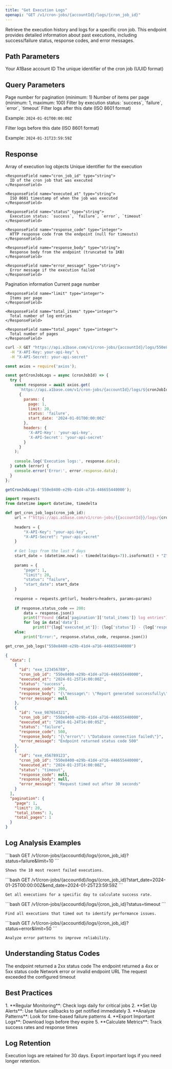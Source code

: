```yaml
---
title: "Get Execution Logs"
openapi: "GET /v1/cron-jobs/{accountId}/logs/{cron_job_id}"
---
```


Retrieve the execution history and logs for a specific cron job. This endpoint provides detailed information about past executions, including success/failure status, response codes, and error messages.

## Path Parameters

<ParamField path="accountId" type="string" required>
  Your A1Base account ID
</ParamField>

<ParamField path="cron_job_id" type="string" required>
  The unique identifier of the cron job (UUID format)
</ParamField>

## Query Parameters

<ParamField query="page" type="integer" default="1">
  Page number for pagination (minimum: 1)
</ParamField>

<ParamField query="limit" type="integer" default="50">
  Number of items per page (minimum: 1, maximum: 100)
</ParamField>

<ParamField query="status" type="string">
  Filter by execution status: `success`, `failure`, `error`, `timeout`
</ParamField>

<ParamField query="start_date" type="string">
  Filter logs after this date (ISO 8601 format)
  
  Example: `2024-01-01T00:00:00Z`
</ParamField>

<ParamField query="end_date" type="string">
  Filter logs before this date (ISO 8601 format)
  
  Example: `2024-01-31T23:59:59Z`
</ParamField>

## Response

<ResponseField name="data" type="array">
  Array of execution log objects
  
  <Expandable title="Execution Log Object">
    <ResponseField name="id" type="string">
      Unique identifier for the execution
    </ResponseField>
    
    <ResponseField name="cron_job_id" type="string">
      ID of the cron job that was executed
    </ResponseField>
    
    <ResponseField name="executed_at" type="string">
      ISO 8601 timestamp of when the job was executed
    </ResponseField>
    
    <ResponseField name="status" type="string">
      Execution status: `success`, `failure`, `error`, `timeout`
    </ResponseField>
    
    <ResponseField name="response_code" type="integer">
      HTTP response code from the endpoint (null for timeouts)
    </ResponseField>
    
    <ResponseField name="response_body" type="string">
      Response body from the endpoint (truncated to 1KB)
    </ResponseField>
    
    <ResponseField name="error_message" type="string">
      Error message if the execution failed
    </ResponseField>
  </Expandable>
</ResponseField>

<ResponseField name="pagination" type="object">
  Pagination information
  
  <Expandable title="Pagination Object">
    <ResponseField name="page" type="integer">
      Current page number
    </ResponseField>
    
    <ResponseField name="limit" type="integer">
      Items per page
    </ResponseField>
    
    <ResponseField name="total_items" type="integer">
      Total number of log entries
    </ResponseField>
    
    <ResponseField name="total_pages" type="integer">
      Total number of pages
    </ResponseField>
  </Expandable>
</ResponseField>

<RequestExample>

```bash cURL
curl -X GET "https://api.a1base.com/v1/cron-jobs/{accountId}/logs/550e8400-e29b-41d4-a716-446655440000?page=1&limit=20&status=failure" \
  -H "X-API-Key: your-api-key" \
  -H "X-API-Secret: your-api-secret"
```

```javascript Node.js
const axios = require('axios');

const getCronJobLogs = async (cronJobId) => {
  try {
    const response = await axios.get(
      `https://api.a1base.com/v1/cron-jobs/{accountId}/logs/${cronJobId}`,
      {
        params: {
          page: 1,
          limit: 20,
          status: 'failure',
          start_date: '2024-01-01T00:00:00Z'
        },
        headers: {
          'X-API-Key': 'your-api-key',
          'X-API-Secret': 'your-api-secret'
        }
      }
    );
    
    console.log('Execution logs:', response.data);
  } catch (error) {
    console.error('Error:', error.response.data);
  }
};

getCronJobLogs('550e8400-e29b-41d4-a716-446655440000');
```

```python Python
import requests
from datetime import datetime, timedelta

def get_cron_job_logs(cron_job_id):
    url = f"https://api.a1base.com/v1/cron-jobs/{{accountId}}/logs/{cron_job_id}"
    
    headers = {
        "X-API-Key": "your-api-key",
        "X-API-Secret": "your-api-secret"
    }
    
    # Get logs from the last 7 days
    start_date = (datetime.now() - timedelta(days=7)).isoformat() + "Z"
    
    params = {
        "page": 1,
        "limit": 20,
        "status": "failure",
        "start_date": start_date
    }
    
    response = requests.get(url, headers=headers, params=params)
    
    if response.status_code == 200:
        data = response.json()
        print(f"Found {data['pagination']['total_items']} log entries")
        for log in data['data']:
            print(f"{log['executed_at']}: {log['status']} - {log['response_code']}")
    else:
        print("Error:", response.status_code, response.json())

get_cron_job_logs("550e8400-e29b-41d4-a716-446655440000")
```

</RequestExample>

<ResponseExample>

```json
{
  "data": [
    {
      "id": "exe_123456789",
      "cron_job_id": "550e8400-e29b-41d4-a716-446655440000",
      "executed_at": "2024-01-25T14:00:00Z",
      "status": "success",
      "response_code": 200,
      "response_body": "{\"message\": \"Report generated successfully\"}",
      "error_message": null
    },
    {
      "id": "exe_987654321",
      "cron_job_id": "550e8400-e29b-41d4-a716-446655440000",
      "executed_at": "2024-01-24T14:00:05Z",
      "status": "failure",
      "response_code": 500,
      "response_body": "{\"error\": \"Database connection failed\"}",
      "error_message": "Endpoint returned status code 500"
    },
    {
      "id": "exe_456789123",
      "cron_job_id": "550e8400-e29b-41d4-a716-446655440000",
      "executed_at": "2024-01-23T14:00:00Z",
      "status": "timeout",
      "response_code": null,
      "response_body": null,
      "error_message": "Request timed out after 30 seconds"
    }
  ],
  "pagination": {
    "page": 1,
    "limit": 20,
    "total_items": 3,
    "total_pages": 1
  }
}
```

</ResponseExample>

## Log Analysis Examples

<AccordionGroup>
  <Accordion title="Find Recent Failures">
    ```bash
    GET /v1/cron-jobs/{accountId}/logs/{cron_job_id}?status=failure&limit=10
    ```
    
    Shows the 10 most recent failed executions.
  </Accordion>
  
  <Accordion title="Daily Success Rate">
    ```bash
    GET /v1/cron-jobs/{accountId}/logs/{cron_job_id}?start_date=2024-01-25T00:00:00Z&end_date=2024-01-25T23:59:59Z
    ```
    
    Get all executions for a specific day to calculate success rate.
  </Accordion>
  
  <Accordion title="Timeout Issues">
    ```bash
    GET /v1/cron-jobs/{accountId}/logs/{cron_job_id}?status=timeout
    ```
    
    Find all executions that timed out to identify performance issues.
  </Accordion>
  
  <Accordion title="Error Patterns">
    ```bash
    GET /v1/cron-jobs/{accountId}/logs/{cron_job_id}?status=error&limit=50
    ```
    
    Analyze error patterns to improve reliability.
  </Accordion>
</AccordionGroup>

## Understanding Status Codes

<ResponseField name="success">
  The endpoint returned a 2xx status code
</ResponseField>

<ResponseField name="failure">
  The endpoint returned a 4xx or 5xx status code
</ResponseField>

<ResponseField name="error">
  Network error or invalid endpoint URL
</ResponseField>

<ResponseField name="timeout">
  The request exceeded the configured timeout
</ResponseField>

## Best Practices

<Tip>
1. **Regular Monitoring**: Check logs daily for critical jobs
2. **Set Up Alerts**: Use failure callbacks to get notified immediately
3. **Analyze Patterns**: Look for time-based failure patterns
4. **Export Important Logs**: Download logs before they expire
5. **Calculate Metrics**: Track success rates and response times
</Tip>

## Log Retention

<Note>
Execution logs are retained for 30 days. Export important logs if you need longer retention.
</Note> 